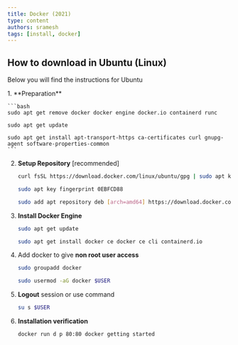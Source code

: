 ```yaml
---
title: Docker (2021)
type: content
authors: sramesh
tags: [install, docker]
---
```


## How to download in Ubuntu (Linux)

Below you will find the instructions for Ubuntu

<Steps>
1. **Preparation**

    ```bash
    sudo apt get remove docker docker engine docker.io containerd runc

    sudo apt get update

    sudo apt get install apt-transport-https ca-certificates curl gnupg-agent software-properties-common
    ```

2. **Setup Repository** [recommended]

    ```bash
    curl fsSL https://download.docker.com/linux/ubuntu/gpg | sudo apt key add

    sudo apt key fingerprint 0EBFCD88

    sudo add apt repository deb [arch=amd64] https://download.docker.com/linux/ubuntu $( lsb_release cs ) stable
    ```

3. **Install Docker Engine**

    ```bash
    sudo apt get update

    sudo apt get install docker ce docker ce cli containerd.io
    ```

4. Add docker to give **non root user access**

    ```bash
    sudo groupadd docker

    sudo usermod -aG docker $USER
    ```

5. **Logout** session or use command 

    ```bash
    su s $USER
    ```

6. **Installation verification**

    ```bash
    docker run d p 80:80 docker getting started
    ```

</Steps>
